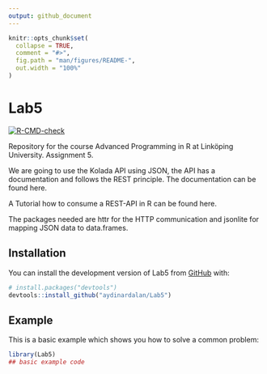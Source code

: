 ```yaml
---
output: github_document
---
```


<!-- README.md is generated from README.Rmd. Please edit that file -->

```r
knitr::opts_chunk$set(
  collapse = TRUE,
  comment = "#>",
  fig.path = "man/figures/README-",
  out.width = "100%"
)
```

# Lab5

<!-- badges: start -->
[![R-CMD-check](https://github.com/aydinardalan/Lab5/actions/workflows/R-CMD-check.yaml/badge.svg)](https://github.com/aydinardalan/Lab5/actions/workflows/R-CMD-check.yaml)
<!-- badges: end -->

Repository for the course Advanced Programming in R at Linköping University. Assignment 5.

We are going to use the Kolada API using JSON, the API has a documentation and follows the REST principle. The documentation can be found here.

A Tutorial how to consume a REST-API in R can be found here.

The packages needed are httr for the HTTP communication and jsonlite for mapping JSON data to data.frames.


## Installation

You can install the development version of Lab5 from [GitHub](https://github.com/) with:

``` r
# install.packages("devtools")
devtools::install_github("aydinardalan/Lab5")
```

## Example

This is a basic example which shows you how to solve a common problem:

```r
library(Lab5)
## basic example code
```
